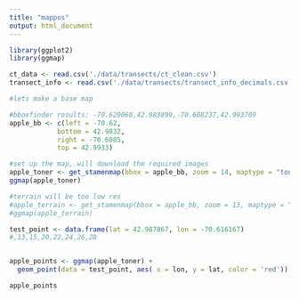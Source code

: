 ```yaml
---
title: "mappos"
output: html_document
---
```


```r
library(ggplot2)
library(ggmap)
```


```r
ct_data <- read.csv('./data/transects/ct_clean.csv')
transect_info <- read.csv('./data/transects/transect_info_decimals.csv')
```

```r
#lets make a base map

#bboxfinder results: -70.620060,42.983899,-70.608237,42.993709
apple_bb <- c(left = -70.62,
            bottom = 42.9832,
            right = -70.6085,
            top = 42.9933)

#set up the map, will download the required images
apple_toner <- get_stamenmap(bbox = apple_bb, zoom = 14, maptype = "toner-lite")
ggmap(apple_toner)

#terrain will be too low res
#apple_terrain <- get_stamenmap(bbox = apple_bb, zoom = 13, maptype = "terrain-background")
#ggmap(apple_terrain)
```
```r
test_point <- data.frame(lat = 42.987867, lon = -70.616167)
#,13,15,20,22,24,26,28


apple_points <- ggmap(apple_toner) +
  geom_point(data = test_point, aes( x = lon, y = lat, color = 'red'))

apple_points
```

